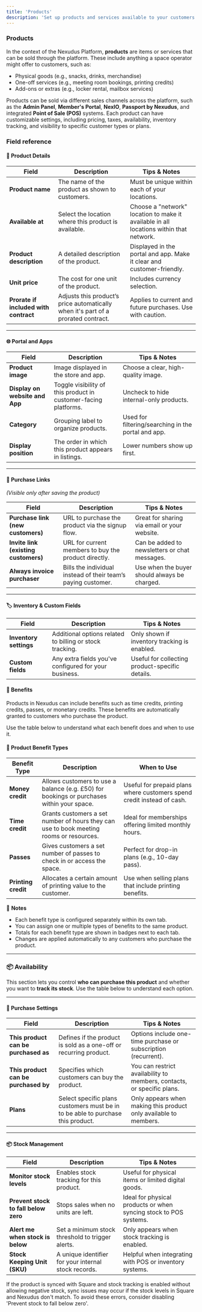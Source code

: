 ```yaml
---
title: 'Products'
description: 'Set up products and services available to your customers.'
---
```


### Products

In the context of the Nexudus Platform, **products** are items or services that can be sold through the platform. These include anything a space operator might offer to customers, such as:

- Physical goods (e.g., snacks, drinks, merchandise)
- One-off services (e.g., meeting room bookings, printing credits)
- Add-ons or extras (e.g., locker rental, mailbox services)

Products can be sold via different sales channels across the platform, such as the **Admin Panel**, **Member's Portal**, **NexIO**, **Passport by Nexudus**, and integrated **Point of Sale (POS)** systems. Each product can have customizable settings, including pricing, taxes, availability, inventory tracking, and visibility to specific customer types or plans.

### Field reference

#### 📝 **Product Details**

| **Field**                             | **Description**                                                                   | **Tips & Notes**                                                                       |
| ------------------------------------- | --------------------------------------------------------------------------------- | -------------------------------------------------------------------------------------- |
| **Product name**                      | The name of the product as shown to customers.                                    | Must be unique within each of your locations.                                          |
| **Available at**                      | Select the location where this product is available.                              | Choose a "network" location to make it available in all locations within that network. |
| **Product description**               | A detailed description of the product.                                            | Displayed in the portal and app. Make it clear and customer-friendly.                  |
| **Unit price**                        | The cost for one unit of the product.                                             | Includes currency selection.                                                           |
| **Prorate if included with contract** | Adjusts this product’s price automatically when it's part of a prorated contract. | Applies to current and future purchases. Use with caution.                             |

---

#### 🌐 **Portal and Apps**

| **Field**                      | **Description**                                                 | **Tips & Notes**                                    |
| ------------------------------ | --------------------------------------------------------------- | --------------------------------------------------- |
| **Product image**              | Image displayed in the store and app.                           | Choose a clear, high-quality image.                 |
| **Display on website and App** | Toggle visibility of this product in customer-facing platforms. | Uncheck to hide internal-only products.             |
| **Category**                   | Grouping label to organize products.                            | Used for filtering/searching in the portal and app. |
| **Display position**           | The order in which this product appears in listings.            | Lower numbers show up first.                        |

---

#### 🔗 **Purchase Links**

_(Visible only after saving the product)_

| **Field**                            | **Description**                                               | **Tips & Notes**                              |
| ------------------------------------ | ------------------------------------------------------------- | --------------------------------------------- |
| **Purchase link (new customers)**    | URL to purchase the product via the signup flow.              | Great for sharing via email or your website.  |
| **Invite link (existing customers)** | URL for current members to buy the product directly.          | Can be added to newsletters or chat messages. |
| **Always invoice purchaser**         | Bills the individual instead of their team’s paying customer. | Use when the buyer should always be charged.  |

---

#### 🏷️ **Inventory & Custom Fields**

| **Field**              | **Description**                                          | **Tips & Notes**                                |
| ---------------------- | -------------------------------------------------------- | ----------------------------------------------- |
| **Inventory settings** | Additional options related to billing or stock tracking. | Only shown if inventory tracking is enabled.    |
| **Custom fields**      | Any extra fields you've configured for your business.    | Useful for collecting product-specific details. |

#### 🎁 **Benefits**

Products in Nexudus can include benefits such as time credits, printing credits, passes, or monetary credits. These benefits are automatically granted to customers who purchase the product.

Use the table below to understand what each benefit does and when to use it.

#### 🧾 **Product Benefit Types**

| **Benefit Type**    | **Description**                                                                           | **When to Use**                                                        |
| ------------------- | ----------------------------------------------------------------------------------------- | ---------------------------------------------------------------------- |
| **Money credit**    | Allows customers to use a balance (e.g. £50) for bookings or purchases within your space. | Useful for prepaid plans where customers spend credit instead of cash. |
| **Time credit**     | Grants customers a set number of hours they can use to book meeting rooms or resources.   | Ideal for memberships offering limited monthly hours.                  |
| **Passes**          | Gives customers a set number of passes to check in or access the space.                   | Perfect for drop-in plans (e.g., 10-day pass).                         |
| **Printing credit** | Allocates a certain amount of printing value to the customer.                             | Use when selling plans that include printing benefits.                 |

📌 **Notes**

- Each benefit type is configured separately within its own tab.
- You can assign one or multiple types of benefits to the same product.
- Totals for each benefit type are shown in badges next to each tab.
- Changes are applied automatically to any customers who purchase the product.

---

### 📦 Availability

This section lets you control **who can purchase this product** and whether you want to **track its stock**. Use the table below to understand each option.

---

#### 👥 **Purchase Settings**

| **Field**                            | **Description**                                                                 | **Tips & Notes**                                                       |
| ------------------------------------ | ------------------------------------------------------------------------------- | ---------------------------------------------------------------------- |
| **This product can be purchased as** | Defines if the product is sold as a one-off or recurring product.               | Options include one-time purchase or subscription (recurrent).         |
| **This product can be purchased by** | Specifies which customers can buy the product.                                  | You can restrict availability to members, contacts, or specific plans. |
| **Plans**                            | Select specific plans customers must be in to be able to purchase this product. | Only appears when making this product only available to members.       |

---

#### 📦 **Stock Management**

| **Field**                            | **Description**                                      | **Tips & Notes**                                                  |
| ------------------------------------ | ---------------------------------------------------- | ----------------------------------------------------------------- |
| **Monitor stock levels**             | Enables stock tracking for this product.             | Useful for physical items or limited digital goods.               |
| **Prevent stock to fall below zero** | Stops sales when no units are left.                  | Ideal for physical products or when syncing stock to POS systems. |
| **Alert me when stock is below**     | Set a minimum stock threshold to trigger alerts.     | Only appears when stock tracking is enabled.                      |
| **Stock Keeping Unit (SKU)**         | A unique identifier for your internal stock records. | Helpful when integrating with POS or inventory systems.           |

<Warning>
  If the product is synced with Square and stock tracking is enabled without
  allowing negative stock, sync issues may occur if the stock levels in Square
  and Nexudus don't match. To avoid these errors, consider disabling 'Prevent
  stock to fall below zero'.
</Warning>
